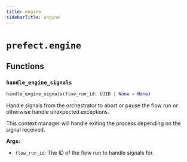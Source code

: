 ```yaml
---
title: engine
sidebarTitle: engine
---
```


# `prefect.engine`

## Functions

### `handle_engine_signals` <sup><a href="https://github.com/PrefectHQ/prefect/blob/main/src/prefect/engine.py#L32" target="_blank"><Icon icon="github" size="14" /></a></sup>

```python
handle_engine_signals(flow_run_id: UUID | None = None)
```


Handle signals from the orchestrator to abort or pause the flow run or otherwise
handle unexpected exceptions.

This context manager will handle exiting the process depending on the signal received.

**Args:**
- `flow_run_id`: The ID of the flow run to handle signals for.

